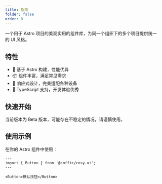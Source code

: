 ```yaml
---
title: 指南
folder: false
order: 0
---
```



一个用于 Astro 项目的美观实用的组件库，为同一个组织下的多个项目提供统一的 UI 风格。

## 特性

- 🚀 基于 Astro 构建，性能优异
- 📦 组件丰富，满足常见需求
- 📱 响应式设计，完美适配各种设备
- 🔧 TypeScript 支持，开发体验优秀

## 快速开始

<InstallTabs packageName="@coffic/cosy-ui" />

<Alert type="warning" closable={false}>
  当前版本为 Beta 版本，可能存在不稳定的情况，请谨慎使用。
</Alert>

## 使用示例

在你的 Astro 组件中使用：

```astro
---
import { Button } from '@coffic/cosy-ui';
---

<Button>默认按钮</Button>
```

